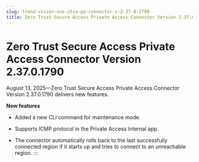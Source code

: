 ```yaml
---
slug: trend-vision-one-ztsa-pa-connector-v-2-37-0-1790
title: Zero Trust Secure Access Private Access Connector Version 2.37.0.1790
---
```

# Zero Trust Secure Access Private Access Connector Version 2.37.0.1790

August 13, 2025—Zero Trust Secure Access Private Access Connector Version 2.37.0.1790 delivers new features.

**New features**

- Added a new CLI command for maintenance mode.

- Supports ICMP protocol in the Private Access Internal app.

- The connector automatically rolls back to the last successfully connected region if it starts up and tries to connect to an unreachable region.
:::
